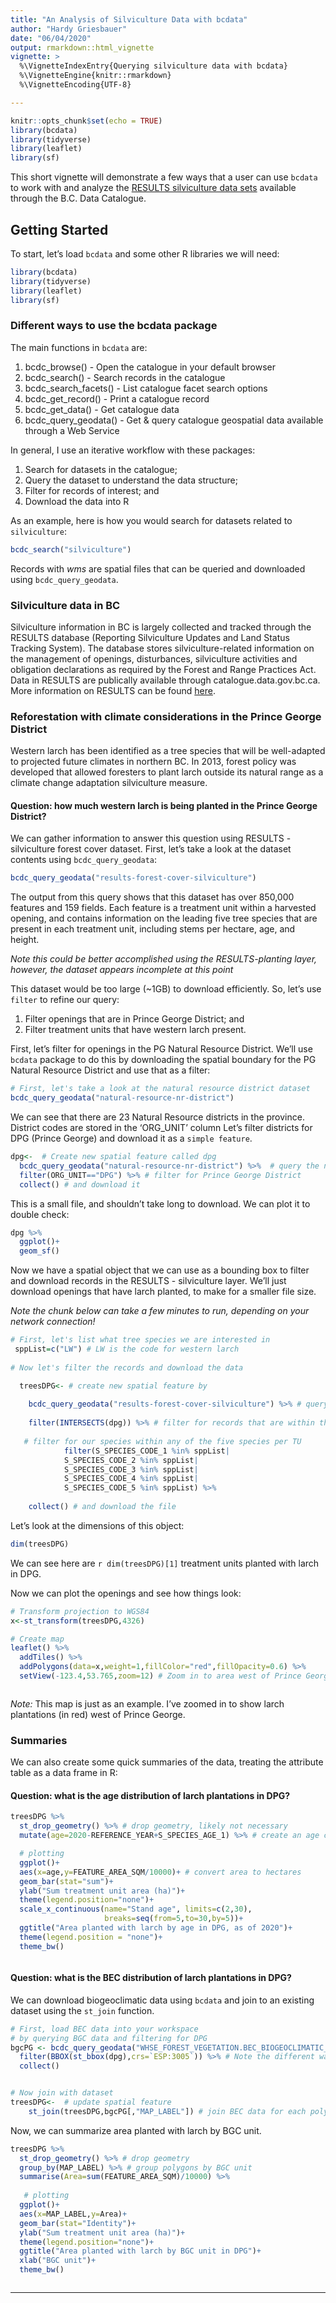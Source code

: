 ```yaml
---
title: "An Analysis of Silviculture Data with bcdata"
author: "Hardy Griesbauer"
date: "06/04/2020"
output: rmarkdown::html_vignette
vignette: >
  %\VignetteIndexEntry{Querying silviculture data with bcdata}
  %\VignetteEngine{knitr::rmarkdown}
  %\VignetteEncoding{UTF-8}

---
```


<!--

Copyright 2019 Province of British Columbia

Licensed under the Apache License, Version 2.0 (the "License");
you may not use this file except in compliance with the License.
You may obtain a copy of the License at

http://www.apache.org/licenses/LICENSE-2.0

Unless required by applicable law or agreed to in writing, software distributed under the License is distributed on an "AS IS" BASIS,
WITHOUT WARRANTIES OR CONDITIONS OF ANY KIND, either express or implied.
See the License for the specific language governing permissions and limitations under the License.

-->

```r
knitr::opts_chunk$set(echo = TRUE)
library(bcdata)
library(tidyverse)
library(leaflet)
library(sf)
```

This short vignette will demonstrate a few ways that a user can use `bcdata` to work with and analyze the [RESULTS silviculture data sets](https://catalogue.data.gov.bc.ca/dataset?q=silviculture&download_audience=Public&sort=score+desc%2C+record_publish_date+desc) available through the B.C. Data Catalogue.  


## Getting Started

To start, let's load `bcdata` and some other R libraries we will need:
```r
library(bcdata)
library(tidyverse)
library(leaflet)
library(sf)
```

### Different ways to use the bcdata package

The main functions in `bcdata` are:

1. bcdc_browse() - Open the catalogue in your default browser
2. bcdc_search() - Search records in the catalogue
3. bcdc_search_facets() - List catalogue facet search options
4. bcdc_get_record() - Print a catalogue record
5. bcdc_get_data() - Get catalogue data
6. bcdc_query_geodata() - Get & query catalogue geospatial data available through a Web Service

In general, I use an iterative workflow with these packages:

1. Search for datasets in the catalogue;
2. Query the dataset to understand the data structure;
3. Filter for records of interest; and
4. Download the data into R

As an example, here is how you would search for datasets related to `silviculture`:
```r

bcdc_search("silviculture")

```

Records with *wms* are spatial files that can be queried and downloaded using `bcdc_query_geodata`. 

### Silviculture data in BC
Silviculture information in BC is largely collected and tracked through the RESULTS database (Reporting Silviculture Updates and Land Status Tracking System).  The database stores silviculture-related information on the management of openings, disturbances, silviculture activities and obligation declarations as required by the Forest and Range Practices Act.  Data in RESULTS are publically available through catalogue.data.gov.bc.ca.  More information on RESULTS can be found [here](https://www2.gov.bc.ca/gov/content/industry/forestry/managing-our-forest-resources/silviculture/silviculture-reporting-results).

### Reforestation with climate considerations in the Prince George District
Western larch has been identified as a tree species that will be well-adapted to projected future climates in northern BC.  In 2013, forest policy was developed that allowed foresters to plant larch outside its natural range as a climate change adaptation silviculture measure.  

#### Question: how much western larch is being planted in the Prince George District?

We can gather information to answer this question using RESULTS - silviculture forest cover dataset.  First, let's take a look at the dataset contents using `bcdc_query_geodata`:

```r

bcdc_query_geodata("results-forest-cover-silviculture") 

```

The output from this query shows that this dataset has over 850,000 features and 159 fields.  Each feature is a treatment unit within a harvested opening, and contains information on the leading five tree species that are present in each treatment unit, including stems per hectare, age, and height.

*Note this could be better accomplished using the RESULTS-planting layer, however, the dataset appears incomplete at this point*

This dataset would be too large (~1GB) to download efficiently.  So, let's use `filter` to refine our query:

1. Filter openings that are in Prince George District; and
2. Filter treatment units that have western larch present.

First, let's filter for openings in the PG Natural Resource District.  We'll use `bcdata` package to do this by downloading the spatial boundary for the PG Natural Resource District and use that as a filter:

```r

# First, let's take a look at the natural resource district dataset
bcdc_query_geodata("natural-resource-nr-district")

```

We can see that there are 23 Natural Resource districts in the province.  District codes are stored in the 'ORG_UNIT' column  Let's filter districts for DPG (Prince George) and download it as a `simple feature`.

```r

dpg<-  # Create new spatial feature called dpg
  bcdc_query_geodata("natural-resource-nr-district") %>%  # query the nr district dataset 
  filter(ORG_UNIT=="DPG") %>% # filter for Prince George District
  collect() # and download it 

```

This is a small file, and shouldn't take long to download.  We can plot it to double check:

```r

dpg %>% 
  ggplot()+
  geom_sf()

```

Now we have a spatial object that we can use as a bounding box to filter and download records in the RESULTS - silviculture layer.  We'll just download openings that have larch planted, to make for a smaller file size.

*Note the chunk below can take a few minutes to run, depending on your network connection!*

```r

# First, let's list what tree species we are interested in
 sppList=c("LW") # LW is the code for western larch
 
# Now let's filter the records and download the data

  treesDPG<- # create new spatial feature by
    
    bcdc_query_geodata("results-forest-cover-silviculture") %>% # querying the results silviculture layer and
   
    filter(INTERSECTS(dpg)) %>% # filter for records that are within the DPG and
    
   # filter for our species within any of the five species per TU
            filter(S_SPECIES_CODE_1 %in% sppList|
            S_SPECIES_CODE_2 %in% sppList|
            S_SPECIES_CODE_3 %in% sppList|
            S_SPECIES_CODE_4 %in% sppList|
            S_SPECIES_CODE_5 %in% sppList) %>% 
    
    collect() # and download the file

```

Let's look at the dimensions of this object:
```r

dim(treesDPG)

```

We can see here are `r dim(treesDPG)[1]` treatment units planted with larch in DPG.

Now we can plot the openings and see how things look:

```r

# Transform projection to WGS84 
x<-st_transform(treesDPG,4326)

# Create map
leaflet() %>% 
  addTiles() %>% 
  addPolygons(data=x,weight=1,fillColor="red",fillOpacity=0.6) %>% 
  setView(-123.4,53.765,zoom=12) # Zoom in to area west of Prince George



```

*Note:* This map is just as an example.  I've zoomed in to show larch plantations (in red) west of Prince George.  

### Summaries
We can also create some quick summaries of the data, treating the attribute table as a data frame in R:

#### Question: what is the age distribution of larch plantations in DPG?
```r

treesDPG %>% 
  st_drop_geometry() %>% # drop geometry, likely not necessary
  mutate(age=2020-REFERENCE_YEAR+S_SPECIES_AGE_1) %>% # create an age column

  # plotting
  ggplot()+
  aes(x=age,y=FEATURE_AREA_SQM/10000)+ # convert area to hectares
  geom_bar(stat="sum")+
  ylab("Sum treatment unit area (ha)")+
  theme(legend.position="none")+
  scale_x_continuous(name="Stand age", limits=c(2,30),
                     breaks=seq(from=5,to=30,by=5))+
  ggtitle("Area planted with larch by age in DPG, as of 2020")+
  theme(legend.position = "none")+
  theme_bw()



```

#### Question: what is the BEC distribution of larch plantations in DPG?
We can download biogeoclimatic data using `bcdata` and join to an existing dataset using the `st_join` function.  

```r

# First, load BEC data into your workspace 
# by querying BGC data and filtering for DPG
bgcPG <- bcdc_query_geodata("WHSE_FOREST_VEGETATION.BEC_BIOGEOCLIMATIC_POLY") %>% 
  filter(BBOX(st_bbox(dpg),crs=`ESP:3005`)) %>% # Note the different way to filter
  collect()


# Now join with dataset
treesDPG<-  # update spatial feature 
    st_join(treesDPG,bgcPG[,"MAP_LABEL"]) # join BEC data for each polygon

```

Now, we can summarize area planted with larch by BGC unit.

```r

treesDPG %>% 
  st_drop_geometry() %>% # drop geometry
  group_by(MAP_LABEL) %>% # group polygons by BGC unit
  summarise(Area=sum(FEATURE_AREA_SQM)/10000) %>% 
 
   # plotting
  ggplot()+
  aes(x=MAP_LABEL,y=Area)+
  geom_bar(stat="Identity")+
  ylab("Sum treatment unit area (ha)")+
  theme(legend.position="none")+
  ggtitle("Area planted with larch by BGC unit in DPG")+
  xlab("BGC unit")+
  theme_bw()



```

---
